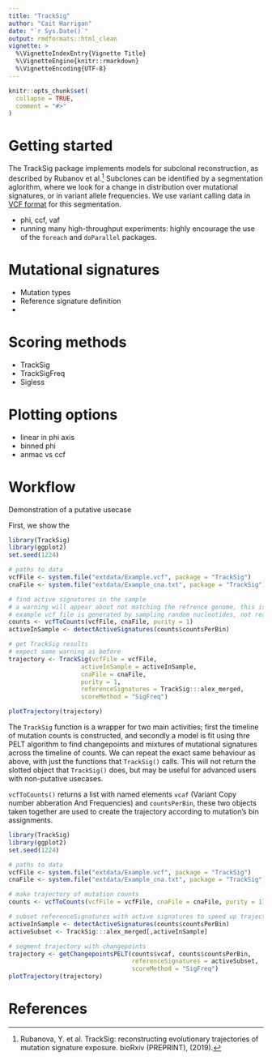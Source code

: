 ```yaml
---
title: "TrackSig"
author: "Cait Harrigan"
date: "`r Sys.Date()`"
output: rmdformats::html_clean
vignette: >
  %\VignetteIndexEntry{Vignette Title}
  %\VignetteEngine{knitr::rmarkdown}
  %\VignetteEncoding{UTF-8}
---
```


```r
knitr::opts_chunk$set(
  collapse = TRUE,
  comment = "#>"
)
```

# Getting started

The TrackSig package implements models for subclonal reconstruction, as described by Rubanov et al.[^1] Subclones can be identified by a segmentation aglorithm, where we look for a change in distribution over mutational signatures, or in variant allele frequencies. We use variant calling data in [VCF format](https://en.wikipedia.org/wiki/Variant_Call_Format) for this segmentation. 

- phi, ccf, vaf
- running many high-throughput experiments: highly encourage the use of the `foreach` and `doParallel` packages. 

# Mutational signatures

- Mutation types
- Reference signature definition
-

# Scoring methods

- TrackSig
- TrackSigFreq
- Sigless

# Plotting options

- linear in phi axis
- binned phi
- anmac vs ccf

# Workflow

Demonstration of a putative usecase

First, we show the 

```r
library(TrackSig)
library(ggplot2)
set.seed(1224)

# paths to data
vcfFile <- system.file("extdata/Example.vcf", package = "TrackSig")
cnaFile <- system.file("extdata/Example_cna.txt", package = "TrackSig")

# find active signatures in the sample
# a warning will appear about not matching the refrence genome, this is because the
# example vcf file is generated by sampling random nucleotides, not real mutations.
counts <- vcfToCounts(vcfFile, cnaFile, purity = 1)
activeInSample <- detectActiveSignatures(counts$countsPerBin)

# get TrackSig results
# expect same warning as before
trajectory <- TrackSig(vcfFile = vcfFile, 
                    activeInSample = activeInSample, 
                    cnaFile = cnaFile, 
                    purity = 1, 
                    referenceSignatures = TrackSig:::alex_merged,
                    scoreMethod = "SigFreq")

plotTrajectory(trajectory)

```

The `TrackSig` function is a wrapper for two main activities; first the timeline of mutation counts is constructed, and secondly a model is fit using thre PELT algorithm to find changepoints and mixtures of mutational signatures across the timeline of counts. We can repeat the exact same behaviour as above, with just the functions that `TrackSig()` calls. This will not return the slotted object that `TrackSig()` does, but may be useful for advanced users with non-putative usecases. 

`vcfToCounts()` returns a list with named elements `vcaf` (Variant Copy number abberation And Frequencies) and `countsPerBin`, these two objects taken together are used to create the trajectory according to mutation's bin assignments. 

```r
library(TrackSig)
library(ggplot2)
set.seed(1224)

# paths to data
vcfFile <- system.file("extdata/Example.vcf", package = "TrackSig")
cnaFile <- system.file("extdata/Example_cna.txt", package = "TrackSig")

# make trajectory of mutation counts
counts <- vcfToCounts(vcfFile = vcfFile, cnaFile = cnaFile, purity = 1)

# subset referenceSignatures with active signatures to speed up trajectory computation
activeInSample <- detectActiveSignatures(counts$countsPerBin)
activeSubset <- TrackSig:::alex_merged[,activeInSample]

# segment trajectory with changepoints
trajectory <- getChangepointsPELT(counts$vcaf, counts$countsPerBin, 
                                  referenceSignatures = activeSubset, 
                                  scoreMethod = "SigFreq")
plotTrajectory(trajectory)
```

# References
[^1]: Rubanova, Y. et al. TrackSig: reconstructing evolutionary trajectories of mutation signature exposure. bioRxiv (PREPRINT), (2019).
